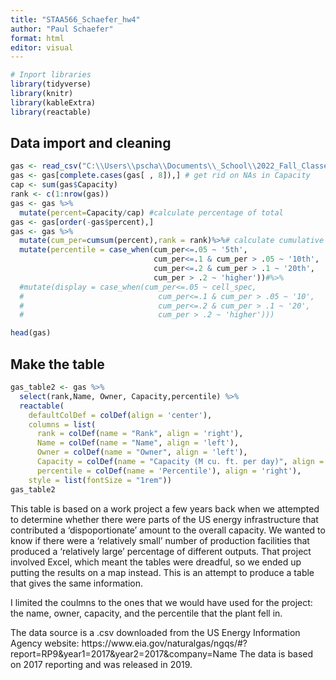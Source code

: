 ```yaml
---
title: "STAA566_Schaefer_hw4"
author: "Paul Schaefer"
format: html
editor: visual
---
```


```r
# Inport libraries
library(tidyverse)
library(knitr)
library(kableExtra)
library(reactable)
```


## Data import and cleaning
```r
gas <- read_csv("C:\\Users\\pscha\\Documents\\_School\\2022_Fall_Classes\\STAA_566_DataViz\\natgas.csv")
gas <- gas[complete.cases(gas[ , 8]),] # get rid on NAs in Capacity
cap <- sum(gas$Capacity)
rank <- c(1:nrow(gas))
gas <- gas %>%
  mutate(percent=Capacity/cap) #calculate percentage of total
gas <- gas[order(-gas$percent),]
gas <- gas %>%
  mutate(cum_per=cumsum(percent),rank = rank)%>%# calculate cumulative percentage
  mutate(percentile = case_when(cum_per<=.05 ~ '5th',
                                cum_per<=.1 & cum_per > .05 ~ '10th',
                                cum_per<=.2 & cum_per > .1 ~ '20th',
                                cum_per > .2 ~ 'higher'))#%>%
  #mutate(display = case_when(cum_per<=.05 ~ cell_spec,
  #                              cum_per<=.1 & cum_per > .05 ~ '10',
  #                              cum_per<=.2 & cum_per > .1 ~ '20',
  #                              cum_per > .2 ~ 'higher')))

head(gas)
```
## Make the table
```r
gas_table2 <- gas %>%
  select(rank,Name, Owner, Capacity,percentile) %>%
  reactable(
    defaultColDef = colDef(align = 'center'),
    columns = list(
      rank = colDef(name = "Rank", align = 'right'),
      Name = colDef(name = "Name", align = 'left'),
      Owner = colDef(name = "Owner", align = 'left'),
      Capacity = colDef(name = "Capacity (M cu. ft. per day)", align = 'right'),
      percentile = colDef(name = 'Percentile'), align = 'right'),
    style = list(fontSize = "1rem"))
gas_table2
```

This table is based on a work project a few years back when we attempted to determine whether there were parts of the US energy infrastructure that contributed a 'dispoportionate' amount to the overall capacity. We wanted to know if there were a 'relatively small' number of production facilities that produced a 'relatively large' percentage of different outputs. That project involved Excel, which meant the tables were dreadful, so we ended up putting the results on a map instead. This is an attempt to produce a table that gives the same information.

I limited the coulmns to the ones that we would have used for the project: the name, owner, capacity, and the percentile that the plant fell in. 

The data source is a .csv downloaded from the US Energy Information Agency website: https://www.eia.gov/naturalgas/ngqs/#?report=RP9&year1=2017&year2=2017&company=Name 
The data is based on 2017 reporting and was released in 2019.
